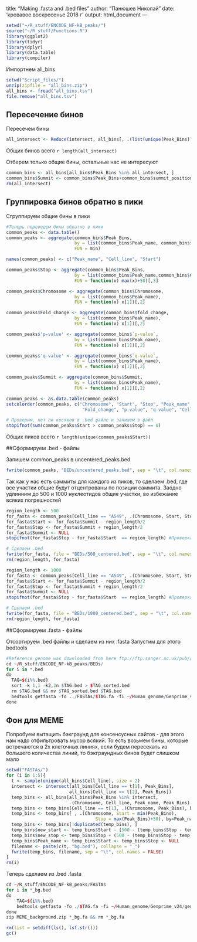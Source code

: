 title: "Making .fasta and .bed files"
author: "Панюшев Николай"
date: 'кровавое воскресенье 2018 г'
output: html_document
---

```r
setwd("~/R_stuff/ENCODE_NF-kB_peaks/")
source("~/R_stuff/Functions.R")
library(ggplot2)
library(tidyr)
library(dplyr)
library(data.table)
library(compiler)
```

Импортнем all_bins
```r
setwd("Script_files/")
unzip(zipfile = "all_bins.zip")
all_bins <- fread("all_bins.tsv")
file.remove("all_bins.tsv")
```

## Пересечение бинов

Пересечем бины

```r
all_intersect <- Reduce(intersect, all_bins[, .(list(unique(Peak_Bins))), Cell_line]$V1)
```
Общих бинов всего `r length(all_intersect)` 

Отберем только общие бины, остальные нас не интересуют

```r
common_bins <- all_bins[all_bins$Peak_Bins %in% all_intersect, ]
common_bins$Summit <- common_bins$Peak_Bins+common_bins$summit_position #Добавили положение бинов 
rm(all_intersect)
```

## Группировка бинов обратно в пики
Сгруппируем общие бины в пики

```r
#Теперь переведем бины обратно в пики
common_peaks <- data.table()
common_peaks <- aggregate(common_bins$Peak_Bins,
                          by = list(common_bins$Peak_name, common_bins$Cell_line),
                          FUN = min)

names(common_peaks) <- c("Peak_name", "Cell_line", "Start")

common_peaks$Stop <- aggregate(common_bins$Peak_Bins,
                          by = list(common_bins$Peak_name,common_bins$Cell_line),
                          FUN = function(x) max(x)+50)[,3]

common_peaks$Chromosome <- aggregate(common_bins$Chromosome,
                          by = list(common_bins$Peak_name),
                          FUN = function(x) x[1])[,2]

common_peaks$Fold_change <- aggregate(common_bins$fold_change,
                          by = list(common_bins$Peak_name),
                          FUN = function(x) x[1])[,2]

common_peaks$'p-value' <- aggregate(common_bins$`p-value`,
                          by = list(common_bins$Peak_name),
                          FUN = function(x) x[1])[,2]

common_peaks$'q-value' <- aggregate(common_bins$`q-value`,
                          by = list(common_bins$Peak_name),
                          FUN = function(x) x[1])[,2]

common_peaks$Summit <- aggregate(common_bins$Summit,
                          by = list(common_bins$Peak_name),
                          FUN = function(x) x[1])[,2]

common_peaks <- as.data.table(common_peaks)
setcolorder(common_peaks, c("Chromosome", "Start", "Stop", "Peak_name", "Summit",
                             "Fold_change", "p-value", "q-value", "Cell_line"))

# Проверим, нет ли косяков в .bed файле и запишем в файл
stopifnot(sum(common_peaks$Start > common_peaks$Stop) == 0)
```

Общих пиков всего `r length(unique(common_peaks$Start))` 

##Сформируем .bed - файлы 

Запишем сommon_peaks в uncentered_peaks.bed
```r
fwrite(common_peaks, "BEDs/uncentered_peaks.bed", sep = "\t", col.names = FALSE)
```

Так как у нас есть саммиты для каждого из пиков, то сделаем .bed, где все участки общие будут отцентрованы по позиции саммита.
Заодно удлинним до 500 и 1000 нуклеотидов общие участки, во избежание всяких погрешностей 
```r
region_length <- 500
for_fasta <- common_peaks[Cell_line == "A549", .(Chromosome, Start, Stop, Summit)]
for_fasta$Start <- for_fasta$Summit - region_length/2
for_fasta$Stop <- for_fasta$Summit + region_length/2
for_fasta$Summit <- NULL
stopifnot(for_fasta$Stop - for_fasta$Start  == region_length) #Проверка, все ли у нас получилось

# Сделаем .bed
fwrite(for_fasta, file = "BEDs/500_centered.bed", sep = "\t", col.names = FALSE)
rm(region_length, for_fasta)
```

```r
region_length <- 1000
for_fasta <- common_peaks[Cell_line == "A549", .(Chromosome, Start, Stop, Summit)]
for_fasta$Start <- for_fasta$Summit - region_length/2
for_fasta$Stop <- for_fasta$Summit + region_length/2
for_fasta$Summit <- NULL
stopifnot(for_fasta$Stop - for_fasta$Start  == region_length) #Проверка, все ли у нас получилось

# Сделаем .bed
fwrite(for_fasta, file = "BEDs/1000_centered.bed", sep = "\t", col.names = FALSE)
rm(region_length, for_fasta)
```
##Сформируем .fasta - файлы

Отсортируем .bed файлы и сделаем из них .fasta
Запустим для этого bedtools
```r
#Reference genome was downloaded from here ftp://ftp.sanger.ac.uk/pub/gencode/Gencode_human/release_24/GRCh38.p5.genome.fa.gz
cd ~/R_stuff/ENCODE_NF-kB_peaks/BEDs/
for i in *.bed
do
  TAG=${i%%.bed}
  sort -k 1,1 -k2,2n $TAG.bed > $TAG_sorted.bed
  rm $TAG.bed && mv $TAG_sorted.bed $TAG.bed
  bedtools getfasta -fo ../FASTAs/$TAG.fa -fi ~/Human_genome/Genprime_v24/genprime_v24.fa -bed $i
done
```

## Фон для MEME

Попробуем вытащить бэкграунд для консенсусных сайтов - для этого нам надо отфильтровать мусор всякий.
То есть возьмем бины, которые встречаются в 2х клеточных линиях, если будем пересекать из большего количества линий, то бэкграундных бинов будет слишком мало
 
```r
setwd("FASTAs/")
for (i in 1:5){
  t <- sample(unique(all_bins$Cell_line), size = 2)
  intersect <- intersect(all_bins[Cell_line == t[1], Peak_Bins],
                        all_bins[Cell_line == t[2], Peak_Bins])
  temp_bins <- all_bins[all_bins$Peak_Bins %in% intersect, 
                        .(Chromosome, Cell_line, Peak_name, Peak_Bins) ]
  temp_bins <- temp_bins[Cell_line == t[1], .(Chromosome, Peak_Bins), by=Peak_name]
  temp_bins <- temp_bins[ , .(Chromosome, Start = min(Peak_Bins), 
                                  Stop = max(Peak_Bins)+50), by=Peak_name]
  temp_bins <- temp_bins[!duplicated(temp_bins), ]
  temp_bins$new_start <- temp_bins$Start - (500 - (temp_bins$Stop - temp_bins$Start))/2
  temp_bins$new_stop <- temp_bins$Stop + (500 - (temp_bins$Stop - temp_bins$Start))/2
  temp_bins$Peak_name <- temp_bins$Start <- temp_bins$Stop <- NULL
  filename <- paste(c(t, "bg.bed"), collapse = "_")
  fwrite(temp_bins, filename, sep = "\t", col.names = FALSE)
}
rm(i)
```

Теперь сделаем из .bed .fasta
```r
cd ~/R_stuff/ENCODE_NF-kB_peaks/FASTAs 
for i in *_bg.bed
do
    TAG=${i%%.bed}
    bedtools getfasta -fo ./$TAG.fa -fi ~/Human_genome/Genprime_v24/genprime_v24.fa -bed $i && rm $i
done
zip MEME_background.zip *_bg.fa && rm *_bg.fa
```


```r
rm(list = setdiff(ls(), lsf.str()))
gc()
```

